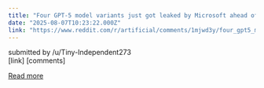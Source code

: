 ```yaml
---
title: "Four GPT-5 model variants just got leaked by Microsoft ahead of OpenAI's livestream reveal"
date: "2025-08-07T10:23:22.000Z"
link: "https://www.reddit.com/r/artificial/comments/1mjwd3y/four_gpt5_model_variants_just_got_leaked_by/"
---
```


submitted by    /u/Tiny-Independent273  
 [link]   [comments]

[Read more](https://www.reddit.com/r/artificial/comments/1mjwd3y/four_gpt5_model_variants_just_got_leaked_by/)
